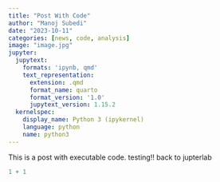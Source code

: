 ```yaml
---
title: "Post With Code"
author: "Manoj Subedi"
date: "2023-10-11"
categories: [news, code, analysis]
image: "image.jpg"
jupyter:
  jupytext:
    formats: 'ipynb, qmd'
    text_representation:
      extension: .qmd
      format_name: quarto
      format_version: '1.0'
      jupytext_version: 1.15.2
  kernelspec:
    display_name: Python 3 (ipykernel)
    language: python
    name: python3
---
```


This is a post with executable code. testing!! back to jupterlab

```r
1 + 1
```

